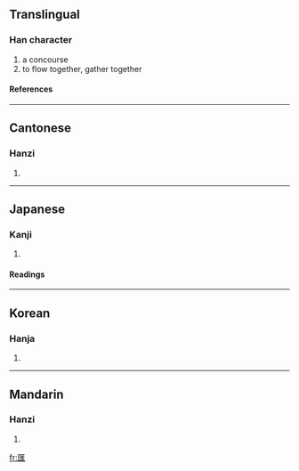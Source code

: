 {{see|汇}}

==Translingual==
===Han character===
{{Han char|rad=匚|as=11|sn=13|four=7171<sub>1</sub>|canj=尸水人土 (SEOG)}}
# a concourse
# to flow together, gather together
====References====
{{Han ref|kx=0154.150|dkj=02644|dj=0346.180|hdz=10089.100|uh=532F|ud=21295|bh=B6D7|bd=46807}}
----
==Cantonese==
===Hanzi===
{{yue-hanzi|jyut=|y=wui6}}
# {{defn|Cantonese}}
----
==Japanese==
===Kanji===
{{ja-kanji|grade=|rs=匚11}}
# {{defn|Japanese}} 
====Readings====
{{ja-readings|on=[[わい]] (wai), [[かい]] (kai), [[え]] (e)|kun=[[めぐる]] (meguru)}}
----
==Korean==
===Hanja===
{{ko-hanja|hangeul=회|rv=hoe|mr=hoe}}
# {{defn|Korean}}
----
==Mandarin==
===Hanzi===
{{cmn-hanzi|sim=汇|pin=[[hùi]] ([[hui4]]), [[kùi]] ([[kui4]])|wg=hui<sup>4</sup>, k'uei<sup>4</sup>}}
# {{defn|Mandarin}}

[[fr:匯]]